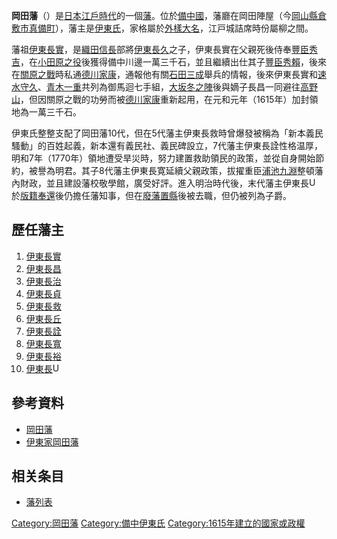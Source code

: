 '''岡田藩'''（{{jpn|j=岡田藩|hg=おかだはん|rm=Okada han|f=y}}）是[[日本|日本]][[江戶時代|江戶時代]]的一個[[藩_(日本)|藩]]。位於[[備中國|備中國]]，藩廳在岡田陣屋（今[[岡山縣|岡山縣]][[倉敷市|倉敷市]][[真備町|真備町]]），藩主是[[伊東氏|伊東氏]]，家格屬於[[外樣大名|外樣大名]]，江戸城詰席時份屬柳之間。

藩祖[[伊東長實|伊東長實]]，是[[織田信長|織田信長]]部將[[伊東長久|伊東長久]]之子，伊東長實在父親死後侍奉[[豐臣秀吉|豐臣秀吉]]，在[[小田原之役|小田原之役]]後獲得備中川邊一萬三千石，並且繼續出仕其子[[豐臣秀賴|豐臣秀賴]]，後來在[[關原之戰|關原之戰]]時私通[[德川家康|德川家康]]，通報他有關[[石田三成|石田三成]]舉兵的情報，後來伊東長實和[[速水守久|速水守久]]、[[青木一重|青木一重]]共列為御馬迴七手組，[[大坂冬之陣|大坂冬之陣]]後與嫡子長昌一同避往[[高野山|高野山]]，但因關原之戰的功勞而被[[德川家康|德川家康]]重新起用，在元和元年（1615年）加封領地為一萬三千石。

伊東氏整整支配了岡田藩10代，但在5代藩主伊東長救時曾爆發被稱為「新本義民騷動」的百姓起義，新本還有義民社、義民碑設立，7代藩主伊東長詮性格温厚，明和7年（1770年）領地遭受旱災時，努力建置救助領民的政策，並從自身開始節約，被譽為明君。其子8代藩主伊東長寛延續父親政策，拔擢重臣[[浦池九淵|浦池九淵]]整頓藩內財政，並且建設藩校敬學館，廣受好評。進入明治時代後，末代藩主伊東長[[File:U58fd-itaiji-001.svg|15px]]於[[版籍奉還|版籍奉還]]後仍擔任藩知事，但在[[廢藩置縣|廢藩置縣]]後被去職，但仍被列為子爵。

== 歷任藩主 ==
#[[伊東長實|伊東長實]] 
#[[伊東長昌|伊東長昌]] 
#[[伊東長治|伊東長治]] 
#[[伊東長貞|伊東長貞]]
#[[伊東長救|伊東長救]] 
#[[伊東長丘|伊東長丘]] 
#[[伊東長詮|伊東長詮]] 
#[[伊東長寬|伊東長寬]] 
#[[伊東長裕|伊東長裕]]  
#[[伊東長𫡰|伊東長]][[File:U58fd-itaiji-001.svg|15px]] 

==參考資料==
*[https://web.archive.org/web/20120121144300/http://www.asahi-net.or.jp/~me4k-skri/han/chugoku/okada.html 岡田藩]
*[https://web.archive.org/web/20091010171013/http://www1.parkcity.ne.jp/sito/176.html 伊東家岡田藩]

==相关条目==
* [[藩列表|藩列表]]

{{江戶時代的藩}}
[[Category:岡田藩|Category:岡田藩]]
[[Category:備中伊東氏|Category:備中伊東氏]]
[[Category:1615年建立的國家或政權|Category:1615年建立的國家或政權]]